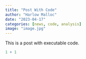 ```yaml
---
title: "Post With Code"
author: "Harlow Malloc"
date: "2023-04-17"
categories: [news, code, analysis]
image: "image.jpg"
---
```


This is a post with executable code.

```r
1 + 1
```
